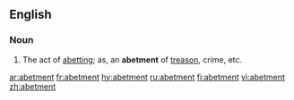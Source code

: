 ==English==

===Noun===
{{en-noun}}

#The act of [[abetting]]; as, an '''abetment''' of [[treason]], crime, etc.

[[ar:abetment]]
[[fr:abetment]]
[[hy:abetment]]
[[ru:abetment]]
[[fi:abetment]]
[[vi:abetment]]
[[zh:abetment]]